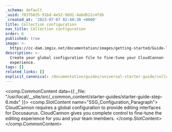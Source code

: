 ```yaml
---
_schema: default
_uuid: f037b635-91bd-4e52-9dd1-4abd622c4fdb
_created_at: '2023-07-07 02:40:30 +0000'
title: Collection configuration
nav_title: Collection configuration
order: 6
published: true
image: >-
  https://cc-dam.imgix.net/documentation/images/getting-started/Guide-Thumbnails/CloudCannon-Getting-Started-Thumbnail-Docusaurus.png
description: >-
  Create your global configuration file to fine-tune your CloudCannon
  experience.
tags: []
related_links: []
explicit_canonical: /documentation/guides/universal-starter-guide/collection-configuration/
---
```

<comp.CommonContent data={{ _file: "/usr/local/__site/src/_common_content/starter-guides/starter-guide-step-6.mdx" }}>
  <comp.SlotContent name="SSG_Configuration_Paragraph">
    CloudCannon requires a global configuration to provide editing interfaces for Docusaurus. CloudCannon gives you complete control to fine-tune the editing experience for you and your team members.
  </comp.SlotContent>
</comp.CommonContent>